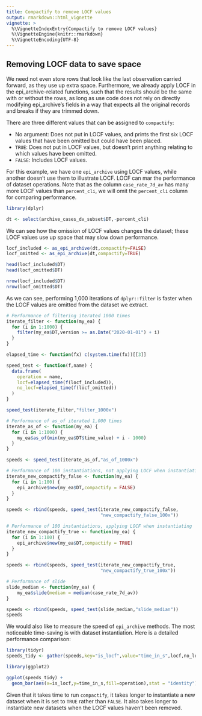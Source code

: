 ```yaml
---
title: Compactify to remove LOCF values
output: rmarkdown::html_vignette
vignette: >
  %\VignetteIndexEntry{Compactify to remove LOCF values}
  %\VignetteEngine{knitr::rmarkdown}
  %\VignetteEncoding{UTF-8}
---
```


## Removing LOCF data to save space

We need not even store rows that look like the last observation carried forward,
as they use up extra space. Furthermore, we already apply LOCF in the
epi_archive-related functions, such that the results should be the same with or
without the rows, as long as use code does not rely on directly modifying
epi_archive's fields in a way that expects all the original records and breaks
if they are trimmed down.
 
There are three different values that can be assigned to `compactify`:

* No argument: Does not put in LOCF values, and prints the first six LOCF values
that have been omitted but could have been placed.
* `TRUE`: Does not put in LOCF values, but doesn't print anything relating
to which values have been omitted.
* `FALSE`: Includes LOCF values.

For this example, we have one `epi_archive` using LOCF values, while another
doesn't use them to illustrate LOCF. LOCF can mar the performance of dataset
operations. Note that as the column
`case_rate_7d_av` has many more LOCF values than `percent_cli`, we will omit the
`percent_cli` column for comparing performance.

```r
library(dplyr)

dt <- select(archive_cases_dv_subset$DT,-percent_cli)
```

We can see how the omission of LOCF values changes the dataset; these LOCF
values use up space that may slow down performance.

```r
locf_included <- as_epi_archive(dt,compactify=FALSE)
locf_omitted <- as_epi_archive(dt,compactify=TRUE)

head(locf_included$DT)
head(locf_omitted$DT)

nrow(locf_included$DT)
nrow(locf_omitted$DT)
```

As we can see, performing 1,000 iterations of `dplyr::filter` is faster when the
LOCF values are omitted from the dataset we extract.

```r
# Performance of filtering iterated 1000 times
iterate_filter <- function(my_ea) {
  for (i in 1:1000) {
    filter(my_ea$DT,version >= as.Date("2020-01-01") + i)
  }
}

elapsed_time <- function(fx) c(system.time(fx))[[3]]

speed_test <- function(f,name) {
  data.frame(
    operation = name,
    locf=elapsed_time(f(locf_included)),
    no_locf=elapsed_time(f(locf_omitted))
  )
}

speed_test(iterate_filter,"filter_1000x")

```

```r
# Performance of as_of iterated 1,000 times
iterate_as_of <- function(my_ea) {
  for (i in 1:1000) {
    my_ea$as_of(min(my_ea$DT$time_value) + i - 1000)
  }
}

speeds <- speed_test(iterate_as_of,"as_of_1000x")

# Performance of 100 instantiations, not applying LOCF when instantiating
iterate_new_compactify_false <- function(my_ea) {
  for (i in 1:100) {
    epi_archive$new(my_ea$DT,compactify = FALSE)
  }
}

speeds <- rbind(speeds, speed_test(iterate_new_compactify_false,
                                   "new_compactify_false_100x"))

# Performance of 100 instantiations, applying LOCF when instantiating
iterate_new_compactify_true <- function(my_ea) {
  for (i in 1:100) {
    epi_archive$new(my_ea$DT,compactify = TRUE)
  }
}

speeds <- rbind(speeds, speed_test(iterate_new_compactify_true,
                                   "new_compactify_true_100x"))

# Performance of slide
slide_median <- function(my_ea) {
    my_ea$slide(median = median(case_rate_7d_av))
}

speeds <- rbind(speeds, speed_test(slide_median,"slide_median"))
speeds
```
We would also like to measure the speed of `epi_archive` methods. The most
noticeable time-saving is with dataset instantiation. Here is a detailed
performance comparison:

```r
library(tidyr)
speeds_tidy <- gather(speeds,key="is_locf",value="time_in_s",locf,no_locf)

library(ggplot2)

ggplot(speeds_tidy) +
  geom_bar(aes(x=is_locf,y=time_in_s,fill=operation),stat = "identity")
```

Given that it takes time to run `compactify`, it takes longer to instantiate
a new dataset when it is set to `TRUE` rather than `FALSE`. It also takes
longer to instantiate new datasets when the LOCF values haven't been removed.